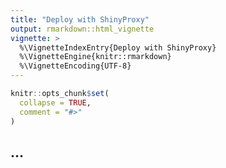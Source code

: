 ---
title: "Deploy with ShinyProxy"
output: rmarkdown::html_vignette
vignette: >
  %\VignetteIndexEntry{Deploy with ShinyProxy}
  %\VignetteEngine{knitr::rmarkdown}
  %\VignetteEncoding{UTF-8}
---

```{r, include = FALSE}
knitr::opts_chunk$set(
  collapse = TRUE,
  comment = "#>"
)
```

## ...
